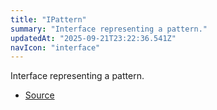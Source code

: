 ```yaml
---
title: "IPattern"
summary: "Interface representing a pattern."
updatedAt: "2025-09-21T23:22:36.541Z"
navIcon: "interface"
---
```



Interface representing a pattern.

<Table data={{ headers: [{"content":"Property","key":"property","sortable":true},{"content":"Type","key":"type","sortable":true},{"content":"Value","key":"value","sortable":true},{"content":"Description","key":"description"}], rows: [["fillType","[FillType](/LazyCanvas/enums/FillType)","\\-","The type of fill, which is always `Pattern` for this interface."],["src","string \\| LazyCanvas","\\-","The source of the pattern, which can be a string (URL or path) or a LazyCanvas instance."],["type","[AnyPatternType](/LazyCanvas/types/AnyPatternType)","\\-","The type of the pattern (e.g., repeat, no-repeat, etc.)."]] }} />


- [Source](https://github.com/NMMTY/LazyCanvas/blob/ba4be40168e49b0348ae523995fc10eec8149d6c/packages/lazycanvas/src/structures/helpers/Pattern.ts#L10)